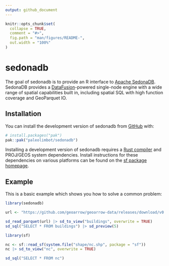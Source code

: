 ```yaml
---
output: github_document
---
```


<!-- README.md is generated from README.Rmd. Please edit that file -->

```r
knitr::opts_chunk$set(
  collapse = TRUE,
  comment = "#>",
  fig.path = "man/figures/README-",
  out.width = "100%"
)
```

# sedonadb

<!-- badges: start -->
<!-- badges: end -->

The goal of sedonadb is to provide an R interface to [Apache SedonaDB](https://sedona.apache.org/sedonadb). SedonaDB provides a [DataFusion](https://datafusion.apache.org)-powered single-node engine with a wide range of spatial capabilities built in, including spatial SQL with high function coverage and GeoParquet IO.

## Installation

You can install the development version of sedonadb from [GitHub](https://github.com/) with:

``` r
# install.packages("pak")
pak::pak("paleolimbot/sedonadb")
```

Installing a development version of sedonadb requires a [Rust compiler](https://rustup.rs) and PROJ/GEOS system dependencies. Install instructions for these dependencies on various platforms can be found on the [sf package homepage](https://r-spatial.github.io/sf).

## Example

This is a basic example which shows you how to solve a common problem:

```r
library(sedonadb)

url <- "https://github.com/geoarrow/geoarrow-data/releases/download/v0.2.0/microsoft-buildings_point_geo.parquet"

sd_read_parquet(url) |> sd_to_view("buildings", overwrite = TRUE)
sd_sql("SELECT * FROM buildings") |> sd_preview(5)
```

```r
library(sf)

nc <- sf::read_sf(system.file("shape/nc.shp", package = "sf"))
nc |> sd_to_view("nc", overwrite = TRUE)

sd_sql("SELECT * FROM nc")
```

